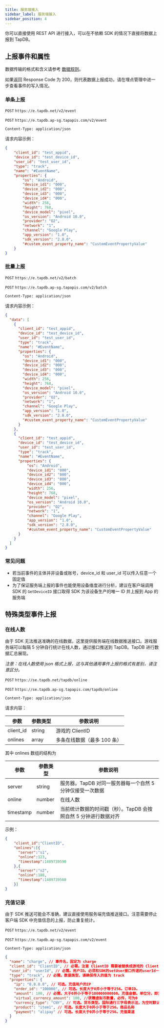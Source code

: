 ```yaml
---
title: 服务端接入
sidebar_label: 服务端接入
sidebar_position: 4
---
```



你可以直接使用 REST API 进行接入，可以在不依赖 SDK 的情况下直接将数据上报到 TapDB。

## 上报事件和属性

数据传输的格式和含义请参考 [数据规则](/sdk/tapdb/sdk/data-spec#数据规则)。

如果返回 Response Code 为 200，则代表数据上报成功，请在埋点管理中进一步查看事件的写入情况。

### 单条上报

<Conditional region='cn'>

`POST` `https://e.tapdb.net/v2/event`

</Conditional>


<Conditional region='global'>

`POST` `https://e.tapdb.ap-sg.tapapis.com/v2/event`

</Conditional>

`Content-Type: application/json`

请求内容示例：
```json
{
    "client_id": "test_appid",
    "device_id": "test_device_id",
    "user_id": "test_user_id",
    "type": "track",
    "name": "#EventName",
    "properties": {
        "os": "Android",
        "device_id1": "000",
        "device_id2": "000",
        "device_id3": "000",
        "device_id4": "000",
        "width": 256,
        "height": 768,
        "device_model": "pixel",
        "os_version": "Android 10.0",
        "provider": "O2",
        "network": "1",
        "channel": "Google Play",
        "app_version": "1.0",
        "sdk_version": "2.8.0",
        "#custem_event_property_name": "CustomEventPropertyValue"
    }
}
```

### 批量上报

<Conditional region='cn'>

`POST` `https://e.tapdb.net/v2/batch`

</Conditional>

<Conditional region='global'>

`POST` `https://e.tapdb.ap-sg.tapapis.com/v2/batch`

</Conditional>

`Content-Type: application/json`

请求内容示例：
```json
{
  "data": [
    {
      "client_id": "test_appid",
      "device_id": "test_device_id",
      "user_id": "test_user_id",
      "type": "track",
      "name": "#EventName",
      "properties": {
        "os": "Android",
        "device_id1": "000",
        "device_id2": "000",
        "device_id3": "000",
        "device_id4": "000",
        "width": 256,
        "height": 768,
        "device_model": "pixel",
        "os_version": "Android 10.0",
        "provider": "O2",
        "network": "1",
        "channel": "Google Play",
        "app_version": "1.0",
        "sdk_version": "2.8.0",
        "#custem_event_property_name": "CustomEventPropertyValue"
      }
    },
    {
      "client_id": "test_appid",
      "device_id": "test_device_id",
      "user_id": "test_user_id",
      "type": "track",
      "name": "#EventName",
      "properties": {
          "os": "Android",
          "device_id1": "000",
          "device_id2": "000",
          "device_id3": "000",
          "device_id4": "000",
          "width": 256,
          "height": 768,
          "device_model": "pixel",
          "os_version": "Android 10.0",
          "provider": "O2",
          "network": "1",
          "channel": "Google Play",
          "app_version": "1.0",
          "sdk_version": "2.8.0",
          "#custem_event_property_name": "CustomEventPropertyValue"
      }
    }
  ]
}

```



### 常见问题

- 若当前事件的主体并非设备或账号，device_id 和 user_id 可以传入任意一个固定值
- 为了保证服务端上报的事件也能使用设备维度进行分析，建议在客户端调用 SDK 的 `GetDeviceID` 接口取得 SDK 为该设备生产的唯一 ID 并上报到 App 的服务端

## 特殊类型事件上报

### 在线人数

由于 SDK 无法推送准确的在线数据，这里提供服务端在线数据推送接口。游戏服务端可以每隔 5 分钟自行统计在线人数，通过接口推送到 TapDB。TapDB 进行数据汇总展现。

*注意：在线人数使用 json 格式上报，这与其他通用事件上报的格式有差别，请注意区分。*

<Conditional region='cn'>

`POST` `https://se.tapdb.net/tapdb/online`

</Conditional>

<Conditional region='global'>

`POST` `https://se.tapdb.ap-sg.tapapis.com/tapdb/online`

</Conditional>

`Content-Type: application/json`

请求内容：

| 参数 | 参数类型 | 参数说明 |
| --- | --- | --- |
| client_id | string | 游戏的 ClientID |
| onlines | array | 多条在线数据（最多 100 条） |

其中 onlines 数组的结构为

| 参数 | 参数类型 | 参数说明 |
| --- | --- | --- |
| server | string | 服务器。TapDB 对同一服务器每一个自然 5 分钟仅接受一次数据 |
| online | number | 在线人数 |
| timestamp | number | 当前统计数据的时间戳（秒）。TapDB 会按照自然 5 分钟进行数据对齐 |

示例：

```json
{
    "client_id":"ClientID",
    "onlines":[{
      "server":"s1",
      "online":123,
      "timestamp":1489739590
    },{
      "server":"s2",
      "online":188,
      "timestamp":1489739560
    }]
}
```

### 充值记录

由于 SDK 推送可能会不准确，建议直接使用服务端充值推送接口。注意需要停止客户端 SDK 中充值信息的上报，防止重复统计。

<Conditional region='cn'>

`POST` `https://e.tapdb.net/v2/event`

</Conditional>

<Conditional region='global'>

`POST` `https://e.tapdb.ap-sg.tapapis.com/v2/event`

</Conditional>

`Content-Type: application/json`

```json
{
  "name": "charge", // 事件名，固定为 charge
  "client_id": "ClientID", // 必需。注意 ClientID 需要被替换成游戏的 ClientID
  "user_id": "userId", // 必需。用户ID。必须和SDK的setUser接口传递的userId一样，并且该用户已经通过SDK接口进行过推送
  "type": "track", // 必需。数据类型，请确保传入的值为 track
  "properties": {
    "ip": "8.8.8.8", // 可选。充值用户的IP
    "order_id": "100000", // 可选。长度大于0并小于等于256。订单ID。
    "amount": 100, // 必需。大于0并小于等于100000000000。充值金额。单位分，即无论什么币种，都需要乘以100
    "virtual_currency_amount": 100, //获赠虚拟币数量，必传，可为0
    "currency_type": "CNY", // 可选。货币类型。国际通行三字母表示法，为空时默认CNY。参考：人民币 CNY，美元 USD；欧元 EUR
    "product": "item1", // 可选。长度大于0并小于等于256。商品名称
    "payment": "alipay" // 可选。长度大于0并小于等于256。充值渠道
  }
}
```
